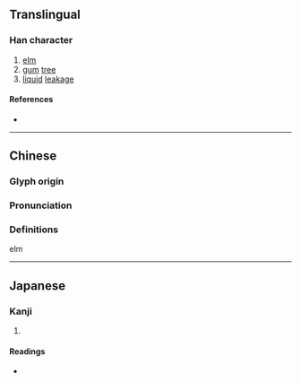 {{character info}}
==Translingual==

===Han character===
{{Han char|rn=75|rad=木|as=11|sn=15|four=54027|canj=DTLB|ids=⿰木㒼}}

# [[elm]]
# [[gum]] [[tree]]
# [[liquid]] [[leakage]]

====References====
* {{Han ref|kx=0551.010|dkj=15452|dj=0939.020|hdz=21274.010|uh=6A20|ud=27168|bh=E5D2|bd=58834}}

----

==Chinese==
{{zh-forms|s=𣗊}}

===Glyph origin===
{{Han etym}}

===Pronunciation===
{{zh-pron
|m=mán
|c=mun4
|mc=y
|oc=y
|ma=
|cat=n
}}

===Definitions===
{{zh-hanzi}}

elm

----

==Japanese==

===Kanji===
{{ja-kanji|grade=|rs=木11}}

# {{rfdef|ja|sort=木11}}

====Readings====
* {{ja-readings|on=[[ぼん]] (bon), [[もん]] (mon), [[ばん]] (ban), [[まん]] (man)|kun=}}